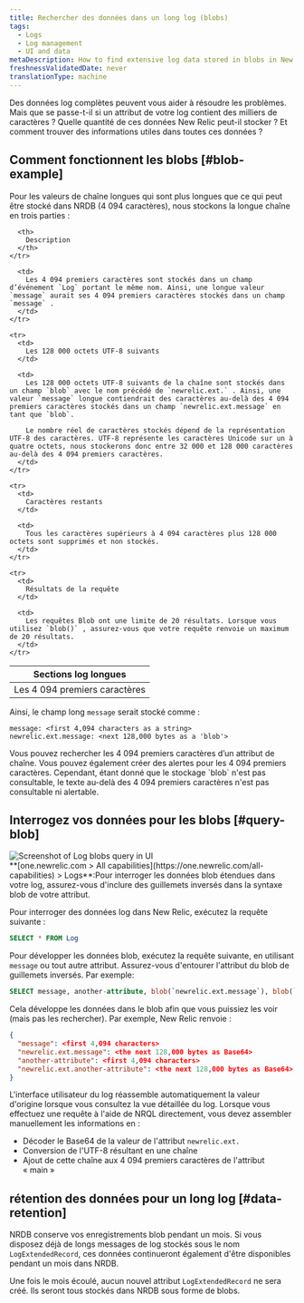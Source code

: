 ```yaml
---
title: Rechercher des données dans un long log (blobs)
tags:
  - Logs
  - Log management
  - UI and data
metaDescription: How to find extensive log data stored in blobs in New Relic.
freshnessValidatedDate: never
translationType: machine
---
```


Des données log complètes peuvent vous aider à résoudre les problèmes. Mais que se passe-t-il si un attribut de votre log contient des milliers de caractères ? Quelle quantité de ces données New Relic peut-il stocker ? Et comment trouver des informations utiles dans toutes ces données ?

## Comment fonctionnent les blobs [#blob-example]

Pour les valeurs de chaîne longues qui sont plus longues que ce qui peut être stocké dans NRDB (4 094 caractères), nous stockons la longue chaîne en trois parties :

<table>
  <thead>
    <tr>
      <th style={{ width: "200px" }}>
        Sections log longues
      </th>

      <th>
        Description
      </th>
    </tr>
  </thead>

  <tbody>
    <tr>
      <td>
        Les 4 094 premiers caractères
      </td>

      <td>
        Les 4 094 premiers caractères sont stockés dans un champ d’événement `Log` portant le même nom. Ainsi, une longue valeur `message` aurait ses 4 094 premiers caractères stockés dans un champ `message` .
      </td>
    </tr>

    <tr>
      <td>
        Les 128 000 octets UTF-8 suivants
      </td>

      <td>
        Les 128 000 octets UTF-8 suivants de la chaîne sont stockés dans un champ `blob` avec le nom précédé de `newrelic.ext.` . Ainsi, une valeur `message` longue contiendrait des caractères au-delà des 4 094 premiers caractères stockés dans un champ `newrelic.ext.message` en tant que `blob`.

        Le nombre réel de caractères stockés dépend de la représentation UTF-8 des caractères. UTF-8 représente les caractères Unicode sur un à quatre octets, nous stockerons donc entre 32 000 et 128 000 caractères au-delà des 4 094 premiers caractères.
      </td>
    </tr>

    <tr>
      <td>
        Caractères restants
      </td>

      <td>
        Tous les caractères supérieurs à 4 094 caractères plus 128 000 octets sont supprimés et non stockés.
      </td>
    </tr>

    <tr>
      <td>
        Résultats de la requête
      </td>

      <td>
        Les requêtes Blob ont une limite de 20 résultats. Lorsque vous utilisez `blob()` , assurez-vous que votre requête renvoie un maximum de 20 résultats.
      </td>
    </tr>
  </tbody>
</table>

Ainsi, le champ long `message` serait stocké comme :

```
message: <first 4,094 characters as a string>
newrelic.ext.message: <next 128,000 bytes as a 'blob'>
```

<Callout variant="tip">
  Vous pouvez rechercher les 4 094 premiers caractères d’un attribut de chaîne. Vous pouvez également créer des alertes pour les 4 094 premiers caractères. Cependant, étant donné que le stockage `blob` n&apos;est pas consultable, le texte au-delà des 4 094 premiers caractères n&apos;est pas consultable ni alertable.
</Callout>

## Interrogez vos données pour les blobs [#query-blob]

<img title="Query log extended data (blobs)" alt="Screenshot of Log blobs query in UI" src="/images/logs_screenshot-crop_log-blob-query.webp" />

<figcaption>
  <DNT>**[one.newrelic.com &gt; All capabilities](https://one.newrelic.com/all-capabilities) &gt; Logs**</DNT>:Pour interroger les données blob étendues dans votre log, assurez-vous d&apos;inclure des guillemets inversés dans la syntaxe blob de votre attribut.
</figcaption>

Pour interroger des données log dans New Relic, exécutez la requête suivante :

```sql
SELECT * FROM Log
```

Pour développer les données blob, exécutez la requête suivante, en utilisant `message` ou tout autre attribut. Assurez-vous d&apos;entourer l&apos;attribut du blob de guillemets inversés. Par exemple:

```sql
SELECT message, another-attribute, blob(`newrelic.ext.message`), blob(`newrelic.ext.another-attribute`) FROM Log
```

Cela développe les données dans le blob afin que vous puissiez les voir (mais pas les rechercher). Par exemple, New Relic renvoie :

```json
{
  "message": <first 4,094 characters>
  "newrelic.ext.message": <the next 128,000 bytes as Base64> 
  "another-attribute": <first 4,094 characters>
  "newrelic.ext.another-attribute": <the next 128,000 bytes as Base64>
}
```

L&apos;interface utilisateur du log réassemble automatiquement la valeur d&apos;origine lorsque vous consultez la vue détaillée du log. Lorsque vous effectuez une requête à l&apos;aide de NRQL directement, vous devez assembler manuellement les informations en :

* Décoder le Base64 de la valeur de l&apos;attribut `newrelic.ext.`
* Conversion de l&apos;UTF-8 résultant en une chaîne
* Ajout de cette chaîne aux 4 094 premiers caractères de l&apos;attribut « main »

## rétention des données pour un long log [#data-retention]

NRDB conserve vos enregistrements blob pendant un mois. Si vous disposez déjà de longs messages de log stockés sous le nom `LogExtendedRecord`, ces données continueront également d&apos;être disponibles pendant un mois dans NRDB.

Une fois le mois écoulé, aucun nouvel attribut `LogExtendedRecord` ne sera créé. Ils seront tous stockés dans NRDB sous forme de blobs.